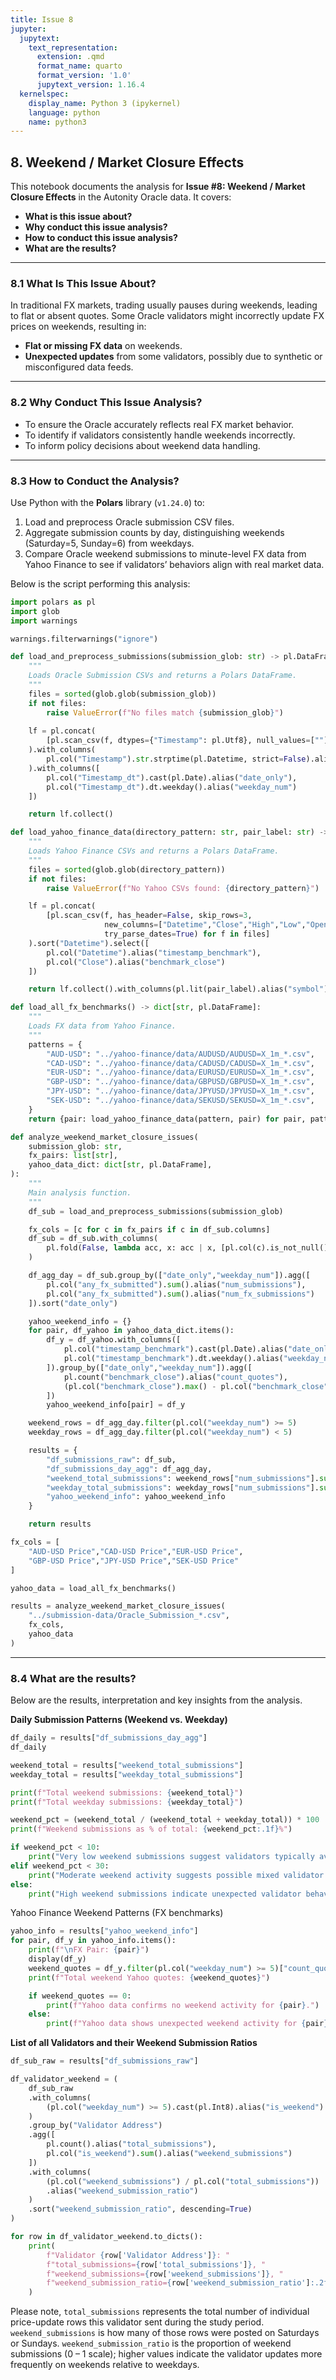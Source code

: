 ```yaml
---
title: Issue 8
jupyter:
  jupytext:
    text_representation:
      extension: .qmd
      format_name: quarto
      format_version: '1.0'
      jupytext_version: 1.16.4
  kernelspec:
    display_name: Python 3 (ipykernel)
    language: python
    name: python3
---
```


## 8. Weekend / Market Closure Effects

This notebook documents the analysis for **Issue #8: Weekend / Market Closure Effects** in the Autonity Oracle data. It covers:

- **What is this issue about?**  
- **Why conduct this issue analysis?**  
- **How to conduct this issue analysis?**  
- **What are the results?**  

---

### 8.1 What Is This Issue About?

In traditional FX markets, trading usually pauses during weekends, leading to flat or absent quotes. Some Oracle validators might incorrectly update FX prices on weekends, resulting in:

- **Flat or missing FX data** on weekends.
- **Unexpected updates** from some validators, possibly due to synthetic or misconfigured data feeds.

---

### 8.2 Why Conduct This Issue Analysis?

- To ensure the Oracle accurately reflects real FX market behavior.
- To identify if validators consistently handle weekends incorrectly.
- To inform policy decisions about weekend data handling.

---

### 8.3 How to Conduct the Analysis?

Use Python with the **Polars** library (`v1.24.0`) to:

1. Load and preprocess Oracle submission CSV files.
2. Aggregate submission counts by day, distinguishing weekends (Saturday=5, Sunday=6) from weekdays.
3. Compare Oracle weekend submissions to minute-level FX data from Yahoo Finance to see if validators' behaviors align with real market data.

Below is the script performing this analysis:

```python
import polars as pl
import glob
import warnings

warnings.filterwarnings("ignore")
```

```python
def load_and_preprocess_submissions(submission_glob: str) -> pl.DataFrame:
    """
    Loads Oracle Submission CSVs and returns a Polars DataFrame.
    """
    files = sorted(glob.glob(submission_glob))
    if not files:
        raise ValueError(f"No files match {submission_glob}")
    
    lf = pl.concat(
        [pl.scan_csv(f, dtypes={"Timestamp": pl.Utf8}, null_values=[""], ignore_errors=True) for f in files]
    ).with_columns(
        pl.col("Timestamp").str.strptime(pl.Datetime, strict=False).alias("Timestamp_dt")
    ).with_columns([
        pl.col("Timestamp_dt").cast(pl.Date).alias("date_only"),
        pl.col("Timestamp_dt").dt.weekday().alias("weekday_num")
    ])

    return lf.collect()

def load_yahoo_finance_data(directory_pattern: str, pair_label: str) -> pl.DataFrame:
    """
    Loads Yahoo Finance CSVs and returns a Polars DataFrame.
    """
    files = sorted(glob.glob(directory_pattern))
    if not files:
        raise ValueError(f"No Yahoo CSVs found: {directory_pattern}")

    lf = pl.concat(
        [pl.scan_csv(f, has_header=False, skip_rows=3,
                     new_columns=["Datetime","Close","High","Low","Open","Volume"],
                     try_parse_dates=True) for f in files]
    ).sort("Datetime").select([
        pl.col("Datetime").alias("timestamp_benchmark"),
        pl.col("Close").alias("benchmark_close")
    ])

    return lf.collect().with_columns(pl.lit(pair_label).alias("symbol"))

def load_all_fx_benchmarks() -> dict[str, pl.DataFrame]:
    """
    Loads FX data from Yahoo Finance.
    """
    patterns = {
        "AUD-USD": "../yahoo-finance/data/AUDUSD/AUDUSD=X_1m_*.csv",
        "CAD-USD": "../yahoo-finance/data/CADUSD/CADUSD=X_1m_*.csv",
        "EUR-USD": "../yahoo-finance/data/EURUSD/EURUSD=X_1m_*.csv",
        "GBP-USD": "../yahoo-finance/data/GBPUSD/GBPUSD=X_1m_*.csv",
        "JPY-USD": "../yahoo-finance/data/JPYUSD/JPYUSD=X_1m_*.csv",
        "SEK-USD": "../yahoo-finance/data/SEKUSD/SEKUSD=X_1m_*.csv",
    }
    return {pair: load_yahoo_finance_data(pattern, pair) for pair, pattern in patterns.items()}

def analyze_weekend_market_closure_issues(
    submission_glob: str,
    fx_pairs: list[str],
    yahoo_data_dict: dict[str, pl.DataFrame],
):
    """
    Main analysis function.
    """
    df_sub = load_and_preprocess_submissions(submission_glob)

    fx_cols = [c for c in fx_pairs if c in df_sub.columns]
    df_sub = df_sub.with_columns(
        pl.fold(False, lambda acc, x: acc | x, [pl.col(c).is_not_null() for c in fx_cols]).alias("any_fx_submitted")
    )

    df_agg_day = df_sub.group_by(["date_only","weekday_num"]).agg([
        pl.col("any_fx_submitted").sum().alias("num_submissions"),
        pl.col("any_fx_submitted").sum().alias("num_fx_submissions")
    ]).sort("date_only")

    yahoo_weekend_info = {}
    for pair, df_yahoo in yahoo_data_dict.items():
        df_y = df_yahoo.with_columns([
            pl.col("timestamp_benchmark").cast(pl.Date).alias("date_only"),
            pl.col("timestamp_benchmark").dt.weekday().alias("weekday_num")
        ]).group_by(["date_only","weekday_num"]).agg([
            pl.count("benchmark_close").alias("count_quotes"),
            (pl.col("benchmark_close").max() - pl.col("benchmark_close").min()).alias("range_close")
        ])
        yahoo_weekend_info[pair] = df_y

    weekend_rows = df_agg_day.filter(pl.col("weekday_num") >= 5)
    weekday_rows = df_agg_day.filter(pl.col("weekday_num") < 5)

    results = {
        "df_submissions_raw": df_sub,
        "df_submissions_day_agg": df_agg_day,
        "weekend_total_submissions": weekend_rows["num_submissions"].sum(),
        "weekday_total_submissions": weekday_rows["num_submissions"].sum(),
        "yahoo_weekend_info": yahoo_weekend_info
    }

    return results
```

```python
fx_cols = [
    "AUD-USD Price","CAD-USD Price","EUR-USD Price",
    "GBP-USD Price","JPY-USD Price","SEK-USD Price"
]

yahoo_data = load_all_fx_benchmarks()

results = analyze_weekend_market_closure_issues(
    "../submission-data/Oracle_Submission_*.csv",
    fx_cols,
    yahoo_data
)
```

---

### 8.4 What are the results?

Below are the results, interpretation and key insights from the analysis.

**Daily Submission Patterns (Weekend vs. Weekday)**

```python
df_daily = results["df_submissions_day_agg"]
df_daily
```

```python
weekend_total = results["weekend_total_submissions"]
weekday_total = results["weekday_total_submissions"]

print(f"Total weekend submissions: {weekend_total}")
print(f"Total weekday submissions: {weekday_total}")

weekend_pct = (weekend_total / (weekend_total + weekday_total)) * 100
print(f"Weekend submissions as % of total: {weekend_pct:.1f}%")

if weekend_pct < 10:
    print("Very low weekend submissions suggest validators typically avoid weekend updates, aligning with expected FX market behavior.")
elif weekend_pct < 30:
    print("Moderate weekend activity suggests possible mixed validator behavior or synthetic weekend feeds.")
else:
    print("High weekend submissions indicate unexpected validator behavior or synthetic FX data.")
```

Yahoo Finance Weekend Patterns (FX benchmarks)

```python
yahoo_info = results["yahoo_weekend_info"]
for pair, df_y in yahoo_info.items():
    print(f"\nFX Pair: {pair}")
    display(df_y)
    weekend_quotes = df_y.filter(pl.col("weekday_num") >= 5)["count_quotes"].sum()
    print(f"Total weekend Yahoo quotes: {weekend_quotes}")

    if weekend_quotes == 0:
        print(f"Yahoo data confirms no weekend activity for {pair}.")
    else:
        print(f"Yahoo data shows unexpected weekend activity for {pair}.")
```

**List of all Validators and their Weekend Submission Ratios**

```python
df_sub_raw = results["df_submissions_raw"]

df_validator_weekend = (
    df_sub_raw
    .with_columns(
        (pl.col("weekday_num") >= 5).cast(pl.Int8).alias("is_weekend")
    )
    .group_by("Validator Address")
    .agg([
        pl.count().alias("total_submissions"),
        pl.col("is_weekend").sum().alias("weekend_submissions")
    ])
    .with_columns(
        (pl.col("weekend_submissions") / pl.col("total_submissions"))
        .alias("weekend_submission_ratio")
    )
    .sort("weekend_submission_ratio", descending=True)
)

for row in df_validator_weekend.to_dicts():
    print(
        f"Validator {row['Validator Address']}: "
        f"total_submissions={row['total_submissions']}, "
        f"weekend_submissions={row['weekend_submissions']}, "
        f"weekend_submission_ratio={row['weekend_submission_ratio']:.2f}"
    )
```

Please note, `total_submissions` represents the total number of individual price-update rows this validator sent during the study period. `weekend_submissions` is how many of those rows were posted on Saturdays or Sundays. `weekend_submission_ratio` is the proportion of weekend submissions (0 – 1 scale); higher values indicate the validator updates more frequently on weekends relative to weekdays.